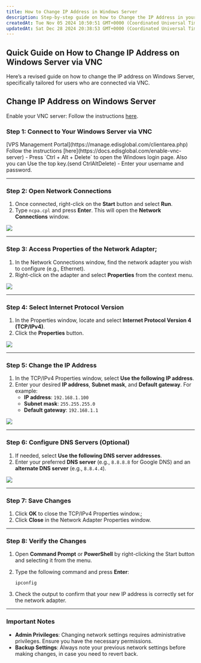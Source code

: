 ```yaml
---
title: How to Change IP Address in Windows Server
description: Step-by-step guide on how to Change the IP Address in your Windows Server operating system.
createdAt: Tue Nov 05 2024 10:50:51 GMT+0000 (Coordinated Universal Time)
updatedAt: Sat Dec 28 2024 20:38:53 GMT+0000 (Coordinated Universal Time)
---
```


## Quick Guide on How to Change IP Address on Windows Server via VNC

Here’s a revised guide on how to change the IP address on Windows Server, specifically tailored for users who are connected via VNC.

## Change IP Address on Windows Server

Enable your VNC server: Follow the instructions <a href="https://docs.edisglobal.com/enable-vnc-server" target="_blank">here</a>.

### **Step 1: Connect to Your Windows Server via VNC**

<Steps>
  <Step title='Log in to your'>
    [VPS Management Portal](https://manage.edisglobal.com/clientarea.php)
  </Step>
  <Step title='Enable your VNC server'>
    Follow the instructions
    [here](https://docs.edisglobal.com/enable-vnc-server)
  </Step>
  <Step title='Open VNC'>
    - Press `Ctrl + Alt + Delete` to open the Windows login page. Also you can
    Use the top key.(send CtrlAltDelete)&#x20; - Enter your username and
    password.
  </Step>
</Steps>

---

### **Step 2: Open Network Connections**

1. Once connected, right-click on the **Start** button and select **Run**.
2. Type `ncpa.cpl` and press **Enter**. This will open the **Network Connections** window.

![](/assets/1sSq3fI0sZJj8Zc4RoSr4-9mrOC1yNl1bI3VFtxq2NR-20241106-143431.png)

---

### **Step 3: Access Properties of the Network Adapter;**

1. In the Network Connections window, find the network adapter you wish to configure (e.g., Ethernet).
2. Right-click on the adapter and select **Properties** from the context menu.

![](/assets/1sSq3fI0sZJj8Zc4RoSr4-DMYYt30jBazsPxUj7AJlB-20241106-143450.png)

---

### **Step 4: Select Internet Protocol Version**

1. In the Properties window, locate and select **Internet Protocol Version 4 (TCP/IPv4)**.
2. Click the **Properties** button.

![](/assets/1sSq3fI0sZJj8Zc4RoSr4-aKYYiaZFGWrDXcuNvHt2Q-20241106-143634.png)

---

### **Step 5: Change the IP Address**

1. In the TCP/IPv4 Properties window, select **Use the following IP address**.
2. Enter your desired **IP address**, **Subnet mask**, and **Default gateway**. For example:
   - **IP address**: `192.168.1.100`
   - **Subnet mask**: `255.255.255.0`
   - **Default gateway**: `192.168.1.1`

![](/assets/1sSq3fI0sZJj8Zc4RoSr4-7e4qsQlMtqcneRYQoPZQp-20241106-143711.png)

---

### **Step 6: Configure DNS Servers (Optional)**

1. If needed, select **Use the following DNS server addresses**.
2. Enter your preferred **DNS server** (e.g., `8.8.8.8` for Google DNS) and an **alternate DNS server** (e.g., `8.8.4.4`).

![](/assets/1sSq3fI0sZJj8Zc4RoSr4-4BhxXEhIHXelTu7FLG9lc-20241106-143733.png)

---

### **Step 7: Save Changes**

1. Click **OK** to close the TCP/IPv4 Properties window.;
2. Click **Close** in the Network Adapter Properties window.

---

### **Step 8: Verify the Changes**

1. Open **Command Prompt** or **PowerShell** by right-clicking the Start button and selecting it from the menu.
2. Type the following command and press **Enter**:

   `ipconfig`

3. Check the output to confirm that your new IP address is correctly set for the network adapter.

---

### Important Notes

- **Admin Privileges**: Changing network settings requires administrative privileges. Ensure you have the necessary permissions.
- **Backup Settings**: Always note your previous network settings before making changes, in case you need to revert back.

